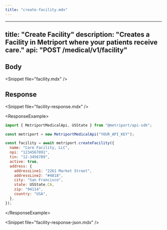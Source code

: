```yaml
---
title: "create-facility.mdx"
---
```


---
title: "Create Facility"
description: "Creates a Facility in Metriport where your patients receive care."
api: "POST /medical/v1/facility"
---

## Body

&lt;Snippet file="facility.mdx" /&gt;

## Response

&lt;Snippet file="facility-response.mdx" /&gt;

&lt;ResponseExample&gt;

```javascript Metriport SDK
import { MetriportMedicalApi, USState } from "@metriport/api-sdk";

const metriport = new MetriportMedicalApi("YOUR_API_KEY");

const facility = await metriport.createFacility({
  name: "Care Facility, LLC",
  npi: "1234567891",
  tin: "12-3456789",
  active: true,
  address: {
    addressLine1: "2261 Market Street",
    addressLine2: "#4818",
    city: "San Francisco",
    state: USState.CA,
    zip: "94114",
    country: "USA",
  },
});
```

&lt;/ResponseExample&gt;

&lt;Snippet file="facility-response-json.mdx" /&gt;
